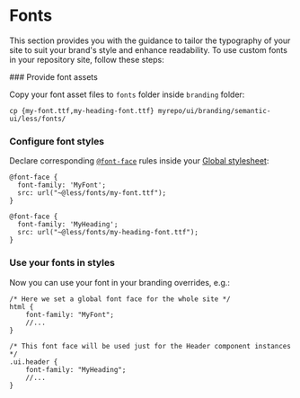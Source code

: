 
# Fonts <Difficulty level="easy" />

This section provides you with the guidance to tailor the typography of your site to suit your brand's style and enhance readability. To use custom fonts in your repository site, follow these steps:

<Steps>
### Provide font assets

Copy your font asset files to `fonts` folder inside `branding` folder:

```shell copy
cp {my-font.ttf,my-heading-font.ttf} myrepo/ui/branding/semantic-ui/less/fonts/
```

### Configure font styles

Declare corresponding [`@font-face`](https://developer.mozilla.org/en-US/docs/Web/CSS/@font-face) rules inside your [Global stylesheet](/customize/branding/styling#global-stylesheet):

```less filename="ui/branding/semantic-ui/less/branding.less" copy
@font-face {
  font-family: 'MyFont';
  src: url("~@less/fonts/my-font.ttf");
}

@font-face {
  font-family: 'MyHeading';
  src: url("~@less/fonts/my-heading-font.ttf");
}
```

### Use your fonts in styles

Now you can use your font in your branding overrides, e.g.:

```less filename="ui/branding/semantic-ui/less/branding.less" copy
/* Here we set a global font face for the whole site */
html {
    font-family: "MyFont";
    //...
}
```

```less filename="ui/branding/semantic-ui/less/default/elements/header.overrides" copy
/* This font face will be used just for the Header component instances */
.ui.header {
    font-family: "MyHeading";
    //...
}
```
</Steps>